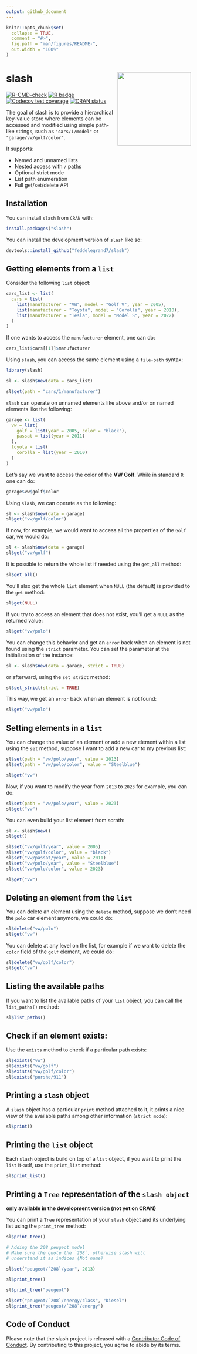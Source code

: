 ```yaml
---
output: github_document
---
```


<!-- README.md is generated from README.Rmd. Please edit that file -->

```r
knitr::opts_chunk$set(
  collapse = TRUE,
  comment = "#>",
  fig.path = "man/figures/README-",
  out.width = "100%"
)
```

# slash <a><img src='man/figures/slash.png' align="right" height="200" /></a>

<!-- badges: start -->
[![R-CMD-check](https://github.com/feddelegrand7/slash/actions/workflows/R-CMD-check.yaml/badge.svg)](https://github.com/feddelegrand7/slash/actions/workflows/R-CMD-check.yaml)
[![R badge](https://img.shields.io/badge/Build%20with-♥%20and%20R-blue)](https://github.com/feddelegrand7/rlowdb)
[![Codecov test coverage](https://codecov.io/gh/feddelegrand7/slash/branch/main/graph/badge.svg)](https://app.codecov.io/gh/feddelegrand7/slash?branch=main)
[![CRAN status](https://www.r-pkg.org/badges/version/slash)](https://CRAN.R-project.org/package=slash)
<!-- badges: end -->

The goal of slash is to provide a hierarchical key-value store where elements can be accessed and modified using simple path-like strings, such as `"cars/1/model"` or `"garage/vw/golf/color"`.

It supports:

- Named and unnamed lists
- Nested access with `/` paths
- Optional strict mode
- List path enumeration
- Full get/set/delete API

## Installation

You can install `slash` from `CRAN` with: 

``` r
install.packages("slash")
```

You can install the development version of `slash` like so:

``` r
devtools::install_github("feddelegrand7/slash")
```

## Getting elements from a `list`

Consider the following `list` object: 

```r
cars_list <- list(
  cars = list(
    list(manufacturer = "VW", model = "Golf V", year = 2005),
    list(manufacturer = "Toyota", model = "Corolla", year = 2010),
    list(manufacturer = "Tesla", model = "Model S", year = 2022)
  )
)
```

If one wants to access the `manufacturer` element, one can do: 

```r
cars_list$cars[[1]]$manufacturer
```

Using `slash`, you can access the same element using a `file-path` syntax: 

```r
library(slash)

sl <- slash$new(data = cars_list)

sl$get(path = "cars/1/manufacturer")
```
`slash` can operate on unnamed elements like above and/or on named elements like the following: 


```r
garage <- list(
  vw = list(
    golf = list(year = 2005, color = "black"),
    passat = list(year = 2011)
  ),
  toyota = list(
    corolla = list(year = 2010)
  )
)
```

Let's say we want to access the color of the __VW Golf__. While in standard `R` one can do: 

```r
garage$vw$golf$color
```
Using `slash`, we can operate as the following: 

```r
sl <- slash$new(data = garage)
sl$get("vw/golf/color")
```
If now, for example, we would want to access all the properties of the `Golf` car, we would do: 

```r
sl <- slash$new(data = garage)
sl$get("vw/golf")
```

It is possible to return the whole list if needed using the `get_all` method: 

```r
sl$get_all()
```

You'll also get the whole `list` element when `NULL` (the default) is provided to the `get` method: 

```r
sl$get(NULL)
```
If you try to access an element that does not exist, you'll get a `NULL` as the returned value: 

```r
sl$get("vw/polo")
```

You can change this behavior and get an `error` back when an element is not found using the `strict` parameter. You can set the parameter at the initialization of the instance:

```r
sl <- slash$new(data = garage, strict = TRUE)
```

or afterward, using the `set_strict` method: 

```r
sl$set_strict(strict = TRUE)
```

This way, we get an `error` back when an element is not found: 

```r
sl$get("vw/polo")
```

## Setting elements in a `list`

You can change the value of an element or add a new element within a list using the `set` method, suppose I want to add a new car to my previous list: 

```r
sl$set(path = "vw/polo/year", value = 2013)
sl$set(path = "vw/polo/color", value = "Steelblue")

sl$get("vw")
```

Now, if you want to modify the year from `2013` to `2023` for example, you can do: 

```r
sl$set(path = "vw/polo/year", value = 2023)
sl$get("vw")
```

You can even build your list element from scrath: 

```r
sl <- slash$new()
sl$get()
```

```r
sl$set("vw/golf/year", value = 2005)
sl$set("vw/golf/color", value = "black")
sl$set("vw/passat/year", value = 2011)
sl$set("vw/polo/year", value = "Steelblue")
sl$set("vw/polo/color", value = 2023)

sl$get("vw")
```

## Deleting an element from the `list`

You can delete an element using the `delete` method, suppose we don't need the `polo` car element anymore, we could do: 


```r
sl$delete("vw/polo")
sl$get("vw")
```
You can delete at any level on the list, for example if we want to delete the `color` field of the `golf` element, we could do: 

```r
sl$delete("vw/golf/color")
sl$get("vw")
```

## Listing the available paths

If you want to list the available paths of your `list` object, you can call the `list_paths()` method: 

```r
sl$list_paths()
```

## Check if an element exists: 

Use the `exists` method to check if a particular path exists:

```r
sl$exists("vw")
sl$exists("vw/golf")
sl$exists("vw/golf/color")
sl$exists("porshe/911")
```

## Printing a `slash` object

A `slash` object has a particular `print` method attached to it, it prints a nice view of the available paths among other information (`strict mode`):

```r
sl$print()
```


## Printing the `list` object

Each `slash` object is build on top of a `list` object, if you want to print the `list` it-self, use the `print_list` method: 

```r
sl$print_list()
```


## Printing a `Tree` representation of the `slash object` 

__only available in the development version (not yet on CRAN)__

You can print a `Tree` representation of your `slash` object and its underlying list using the `print_tree` method:

```r
sl$print_tree()
```

```r
# Adding the 208 peugeot model
# Make sure the quote the `208`, otherwise slash will 
# understand it as indices (Not name)

sl$set("peugeot/`208`/year", 2013)

sl$print_tree()
```


```r
sl$print_tree("peugeot")
```

```r
sl$set("peugeot/`208`/energy/class", "Diesel")
sl$print_tree("peugeot/`208`/energy")
```

## Code of Conduct

Please note that the slash project is released with a [Contributor Code of Conduct](https://contributor-covenant.org/version/2/1/CODE_OF_CONDUCT.html). By contributing to this project, you agree to abide by its terms.






